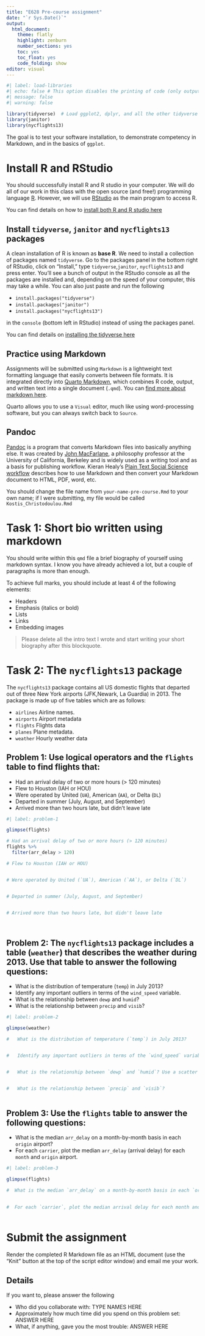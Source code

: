 ```yaml
---
title: "E628 Pre-course assignment"
date: "`r Sys.Date()`"
output:
  html_document:
    theme: flatly
    highlight: zenburn
    number_sections: yes
    toc: yes
    toc_float: yes
    code_folding: show
editor: visual
---
```


```r
#| label: load-libraries
#| echo: false # This option disables the printing of code (only output is displayed).
#| message: false
#| warning: false

library(tidyverse)  # Load ggplot2, dplyr, and all the other tidyverse packages
library(janitor)
library(nycflights13)
```

The goal is to test your software installation, to demonstrate competency in Markdown, and in the basics of `ggplot`.

# Install R and RStudio

You should successfully install R and R studio in your computer. We will do all of our work in this class with the open source (and free!) programming language [R](https://cran.r-project.org/). However, we will use [RStudio](https://www.rstudio.com/) as the main program to access R.

You can find details on how to [install both R and R studio here](https://am01-sep24.netlify.app/reference/01-reference/)

## Install `tidyverse`, `janitor` and `nycflights13` packages

A clean installation of R is known as **base R**. We need to install a collection of packages named `tidyverse`. Go to the packages panel in the bottom right of RStudio, click on "Install," type `tidyverse`,`janitor`, `nycflights13` and press enter. You'll see a bunch of output in the RStudio console as all the packages are installed and, depending on the speed of your computer, this may take a while. You can also just paste and run the following

-   `install.packages("tidyverse")`
-   `install.packages("janitor")`
-   `install.packages("nycflights13")`

in the `console` (bottom left in RStudio) instead of using the packages panel.

You can find details on [installing the tidyverse here](https://am01-sep23.netlify.app/reference/02-reference/)

## Practice using Markdown

Assignments will be submitted using `Markdown` is a lightweight text formatting language that easily converts between file formats. It is integrated directly into [Quarto Markdown](https://quarto.org/docs/get-started/hello/rstudio.html), which combines R code, output, and written text into a single document (`.qmd`). You can [find more about markdown here](https://am01-sep23.netlify.app/reference/03-reference/).

Quarto allows you to use a `Visual` editor, much like using word-processing software, but you can always switch back to `Source`.

## Pandoc

[Pandoc](http://pandoc.org) is a program that converts Markdown files into basically anything else. It was created by [John MacFarlane](https://johnmacfarlane.net), a philosophy professor at the University of California, Berkeley and is widely used as a writing tool and as a basis for publishing workflow. Kieran Healy's [Plain Text Social Science workflow](http://plain-text.co) describes how to use Markdown and then convert your Markdown document to HTML, PDF, word, etc.

You should change the file name from `your-name-pre-course.Rmd` to your own name; if I were submitting, my file would be called `Kostis_Christodoulou.Rmd`

# Task 1: Short bio written using markdown

You should write within this `qmd` file a brief biography of yourself using markdown syntax. I know you have already achieved a lot, but a couple of paragraphs is more than enough.

To achieve full marks, you should include at least 4 of the following elements:

-   Headers
-   Emphasis (italics or bold)
-   Lists
-   Links
-   Embedding images

> Please delete all the intro text I wrote and start writing your short biography after this blockquote.

# Task 2: The `nycflights13` package

The `nycflights13` package contains all US domestic flights that departed out of three New York airports (JFK,Newark, La Guardia) in 2013. The package is made up of five tables which are as follows:

-   `airlines` Airline names.
-   `airports` Airport metadata
-   `flights` Flights data
-   `planes` Plane metadata.
-   `weather` Hourly weather data

## Problem 1: Use logical operators and the `flights` table to find flights that:

-   Had an arrival delay of two or more hours (\> 120 minutes)
-   Flew to Houston (IAH or HOU)
-   Were operated by United (`UA`), American (`AA`), or Delta (`DL`)
-   Departed in summer (July, August, and September)
-   Arrived more than two hours late, but didn't leave late

```r
#| label: problem-1

glimpse(flights)

# Had an arrival delay of two or more hours (> 120 minutes)
flights %>% 
  filter(arr_delay > 120)

# Flew to Houston (IAH or HOU)


# Were operated by United (`UA`), American (`AA`), or Delta (`DL`)


# Departed in summer (July, August, and September)


# Arrived more than two hours late, but didn't leave late

  

```

## Problem 2: The `nycflights13` package includes a table (`weather`) that describes the weather during 2013. Use that table to answer the following questions:

-   What is the distribution of temperature (`temp`) in July 2013?
-   Identify any important outliers in terms of the `wind_speed` variable.
-   What is the relationship between `dewp` and `humid`?
-   What is the relationship between `precip` and `visib`?

```r
#| label: problem-2

glimpse(weather)

#   What is the distribution of temperature (`temp`) in July 2013? 


#   Identify any important outliers in terms of the `wind_speed` variable.


#   What is the relationship between `dewp` and `humid`? Use a scatter plot geom_point()


#   What is the relationship between `precip` and `visib`?
  

```

## Problem 3: Use the `flights` table to answer the following questions:

-   What is the median `arr_delay` on a month-by-month basis in each `origin` airport?
-   For each `carrier`, plot the median `arr_delay` (arrival delay) for each `month` and `origin` airport.

```r
#| label: problem-3

glimpse(flights)

#  What is the median `arr_delay` on a month-by-month basis in each `origin` airport?
  
  
#  For each `carrier`, plot the median arrival delay for each month and `origin` airport.
  

```

# Submit the assignment

Render the completed R Markdown file as an HTML document (use the "Knit" button at the top of the script editor window) and email me your work.

## Details

If you want to, please answer the following

-   Who did you collaborate with: TYPE NAMES HERE
-   Approximately how much time did you spend on this problem set: ANSWER HERE
-   What, if anything, gave you the most trouble: ANSWER HERE
